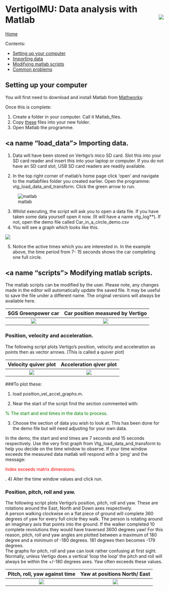 



# VertigoIMU: Data analysis with Matlab  <img style="float: right;" src="matlab logo.jpg"> 
 



 
 [Home](index.md)
 
 
 
Contents:



* [Setting up your computer](#setup)
* [Importing data](#load_data)
* [Modifying matlab scripts](#scripts)
* [Common problems](#problems)


## <a name = "setup"> </a> Setting up your computer

You will first need to download and install Matlab from [Mathworks](http://uk.mathworks.com/):

Once this is complete:

1)	Create a folder in your computer.  Call it Matlab_files.
2)	Copy [these](zipfiles) files into your new folder.
3)	Open Matlab the programme.

## <a name "load_data"> </a> Importing data.

1)	Data will have been stored on Vertigo's mico SD card.  Slot this into your SD card reader and insert this into your laptop or computer.  If you do not have an SD card slot, USB SD card readers are readily available.

2)	In the top right corner of matlab’s home page click ‘open’ and navigate to the matlabfiles folder you created earlier.  Open the programme: vtg_load_data_and_transform.  Click the green arrow to run.


![matlab](picture of matlab.jpg)





3)	Whilst executing, the script will ask you to open a data file.  If you have taken some data yourself open it now. (It will have a name vtg_log**). If not, open the demo file called Car_in_a_circle_demo.csv
4)	You will see a graph which looks like this.

![](rsz_1greenpower_car_circle.jpg)



5)	Notice the active times which you are interested in.  In the example above, the time period from 7- 15 seconds shows the car completing one full circle.


## <a name "scripts"> </a> Modifying matlab scripts.


The matlab scripts can be modified by the user.  Please note, any changes made in the editor will automatically update the saved file.  It may be useful to save the file under a different name.  The original versions will always be available here.

SGS Greenpower car         |  Car position measured by Vertigo
:-------------------------:|:-------------------------:
![](ezgif.com-video-to-gif.gif)    |  ![](ezgif.com-video-to-gif.gif)







### Position, velocity and acceleration.

The following script plots Vertigo's position, velocity and acceleration as points then as vector arrows.  (This is called a quiver plot)


Velocity quiver plot       |  Acceleration qiver plot
:-------------------------:|:-------------------------:
![](car_vel_circle.jpg)    |  ![](car_accel_circle.jpg)
























###To plot these:

1)	load position_vel_accel_graphs.m.

2)	Near the start of the script find the section commented with:

<p><span style="color:green">% The start and end times in the data to process</span>.</p>


3)	Choose the section of data you wish to look at.  This has been done for the demo file but will need adjusting for your own data.  

In the demo, the start and end times are 7 seconds and 15 seconds respectively.  Use the very first graph from Vtg_load_data_and_transform to help you decide on the time window to observe.  If your time window exceeds the measured data matlab will respond with a ‘ping’ and the message: 

<p><span style="color:red"> Index exceeds matrix dimensions</span>.</p>.
4)	Alter the time window values and click run.


### Position, pitch, roll and yaw.

The following script plots Vertigo's position, pitch, roll and yaw.  These are rotations around the East, North and Down axes respectively.  
A person walking clockwise on a flat piece of ground will complete 360 degrees of yaw for every full circle they walk.  The person is rotating around an imaginary axis that points into the ground.  If the walker completed 10 complete revolutions they would have traversed 3600 degrees yaw!  For this reason, pitch, roll and yaw angles are plotted between a maximum of 180 degree and a minimum of -180 degrees.  181 degrees then becomes -179 degrees.  
The graphs for pitch, roll and yaw can look rather confusing at first sight.  Normally, unless Vertigo does a vertical 'loop the loop' the pitch and roll will always be within the +/-180 degrees axes.  Yaw often exceeds these values.


Pitch, roll, yaw against time       |  Yaw at positions North/ East
:-------------------------:|:-------------------------:
![](greenpower_yaw2.jpg)    |  ![](greenpower_yaw.jpg)
